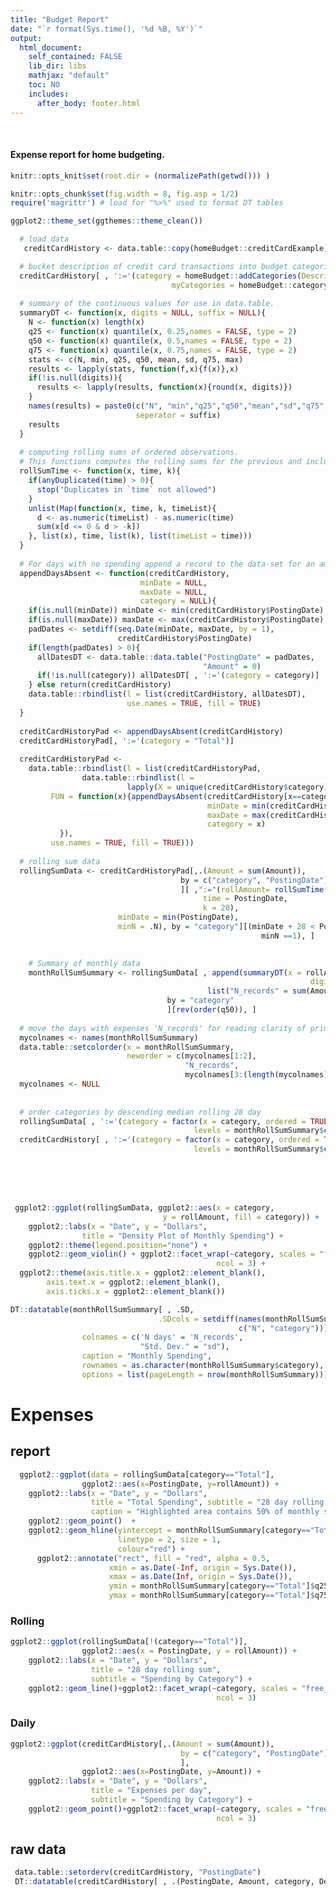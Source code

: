 ```yaml
---
title: "Budget Report"
date: "`r format(Sys.time(), '%d %B, %Y')`"
output:
  html_document:
    self_contained: FALSE
    lib_dir: libs  
    mathjax: "default"
    toc: NO
    includes:
      after_body: footer.html
---
```


<style> 
  #header { 
    background: #2274cc; /* Old browsers */
    background: -moz-linear-gradient(left, #2274cc 0%, #26c5d3 36%, #61bf61 100%); /* FF3.6-15 */
    background: -webkit-linear-gradient(left, #2274cc 0%,#26c5d3 36%,#61bf61 100%); /* Chrome10-25,Safari5.1-6 */
    background: linear-gradient(to right, #2274cc 0%,#26c5d3 36%,#61bf61 100%); /* W3C, IE10+, FF16+, Chrome26+,  Opera12+, Safari7+ */
    filter: progid:DXImageTransform.Microsoft.gradient( startColorstr='#2274cc', endColorstr='#61bf61',GradientType=1 ); /* IE6-9 */
    color: white;
    height: 100px;
    display:flex;
    align-items: center;
    justify-content: center;
  }

  h1.title {
    margin: auto;
  }
</style>

<br>  

#### Expense report for home budgeting.


```r
knitr::opts_knit$set(root.dir = (normalizePath(getwd())) )

knitr::opts_chunk$set(fig.width = 8, fig.asp = 1/2)
require('magrittr') # load for "%>%" used to format DT tables

ggplot2::theme_set(ggthemes::theme_clean())

```

```r
  # load data
   creditCardHistory <- data.table::copy(homeBudget::creditCardExample)
```

```r
 
  # bucket description of credit card transactions into budget categories
  creditCardHistory[ , ':='(category = homeBudget::addCategories(Description = Description,
                                    myCategories = homeBudget::categoryPatternsExample))]
  
  # summary of the continuous values for use in data.table.
  summaryDT <- function(x, digits = NULL, suffix = NULL){
    N <- function(x) length(x)
    q25 <- function(x) quantile(x, 0.25,names = FALSE, type = 2)
    q50 <- function(x) quantile(x, 0.5,names = FALSE, type = 2)
    q75 <- function(x) quantile(x, 0.75,names = FALSE, type = 2)
    stats <- c(N, min, q25, q50, mean, sd, q75, max)
    results <- lapply(stats, function(f,x){f(x)},x)
    if(!is.null(digits)){
      results <- lapply(results, function(x){round(x, digits)})
    }
    names(results) = paste0(c("N", "min","q25","q50","mean","sd","q75","max"), 
                            seperator = suffix)
    results
  }
  
  # computing rolling sums of ordered observations.
  # This functions computes the rolling sums for the previous and including 'k' days.
  rollSumTime <- function(x, time, k){
    if(anyDuplicated(time) > 0){
      stop("Duplicates in `time` not allowed")
    }
    unlist(Map(function(x, time, k, timeList){
      d <- as.numeric(timeList) - as.numeric(time)
      sum(x[d <= 0 & d > -k])
    }, list(x), time, list(k), list(timeList = time)))
  }
  
  # For days with no spending append a record to the data-set for an amount spent of $0.
  appendDaysAbsent <- function(creditCardHistory,
                             minDate = NULL,
                             maxDate = NULL,
                             category = NULL){
    if(is.null(minDate)) minDate <- min(creditCardHistory$PostingDate)
    if(is.null(maxDate)) maxDate <- max(creditCardHistory$PostingDate)
    padDates <- setdiff(seq.Date(minDate, maxDate, by = 1),
                        creditCardHistory$PostingDate)
    if(length(padDates) > 0){
      allDatesDT <- data.table::data.table("PostingDate" = padDates,
                                           "Amount" = 0)
      if(!is.null(category)) allDatesDT[ , ':='(category = category)]
    } else return(creditCardHistory)
    data.table::rbindlist(l = list(creditCardHistory, allDatesDT), 
                          use.names = TRUE, fill = TRUE)
  }
  
  creditCardHistoryPad <- appendDaysAbsent(creditCardHistory)
  creditCardHistoryPad[, ':='(category = "Total")]
  
  creditCardHistoryPad <-
    data.table::rbindlist(l = list(creditCardHistoryPad,
                data.table::rbindlist(l = 
                          lapply(X = unique(creditCardHistory$category), 
         FUN = function(x){appendDaysAbsent(creditCardHistory[x==category], 
                                            minDate = min(creditCardHistory$PostingDate),
                                            maxDate = max(creditCardHistory$PostingDate),
                                            category = x)
           }),
         use.names = TRUE, fill = TRUE)))
  
  # rolling sum data
  rollingSumData <- creditCardHistoryPad[,.(Amount = sum(Amount)),
                                      by = c("category", "PostingDate")
                                      ][ ,":="(rollAmount= rollSumTime(x = Amount,
                                           time = PostingDate,
                                           k = 28),
                        minDate = min(PostingDate),
                        minN = .N), by = "category"][(minDate + 28 < PostingDate |
                                                        minN ==1), ]
  

    # Summary of monthly data
    monthRollSumSummary <- rollingSumData[ , append(summaryDT(x = rollAmount,
                                                                   digits = 1), 
                                            list("N_records" = sum(Amount != 0))),
                                   by = "category"
                                   ][rev(order(q50)), ]
  
  # move the days with expenses 'N_records' for reading clarity of printed tables
  mycolnames <- names(monthRollSumSummary)
  data.table::setcolorder(x = monthRollSumSummary,
                          neworder = c(mycolnames[1:2],
                                       "N_records",
                                       mycolnames[3:(length(mycolnames)-1)]))
  mycolnames <- NULL
  
    
  # order categories by descending median rolling 28 day
  rollingSumData[ , ':='(category = factor(x = category, ordered = TRUE, 
                                         levels = monthRollSumSummary$category))]
  creditCardHistory[ , ':='(category = factor(x = category, ordered = TRUE, 
                                         levels = monthRollSumSummary$category))]

```


<script>
$(document).ready(function() {
  $('#myDiv').appendTo('#first-tab-sec');
});
</script>

<div id="myDiv">
<br>
<br>
<br>
```r

 ggplot2::ggplot(rollingSumData, ggplot2::aes(x = category,
                                  y = rollAmount, fill = category)) + 
    ggplot2::labs(x = "Date", y = "Dollars",
                title = "Density Plot of Monthly Spending") +
    ggplot2::theme(legend.position="none") +
    ggplot2::geom_violin() + ggplot2::facet_wrap(~category, scales = "free_y", 
                                              ncol = 3) +
  ggplot2::theme(axis.title.x = ggplot2::element_blank(),
        axis.text.x = ggplot2::element_blank(),
        axis.ticks.x = ggplot2::element_blank())
```
  
```r
DT::datatable(monthRollSumSummary[ , .SD, 
                                 .SDcols = setdiff(names(monthRollSumSummary),
                                                   c("N", "category"))], 
                colnames = c('N days' = 'N_records',
                             "Std. Dev." = "sd"),
                caption = "Monthly Spending",
                rownames = as.character(monthRollSumSummary$category),
                options = list(pageLength = nrow(monthRollSumSummary)))
```
</div>
  
# Expenses {.tabset}  

## report {.tabset .tabset-fade #first-tab-sec}  
```r
  ggplot2::ggplot(data = rollingSumData[category=="Total"],
                ggplot2::aes(x=PostingDate, y=rollAmount)) +
    ggplot2::labs(x = "Date", y = "Dollars",
                  title = "Total Spending", subtitle = "28 day rolling sum",
                  caption = "Highlighted area contains 50% of monthly spending & dashed line is the median") +
    ggplot2::geom_point()  +
    ggplot2::geom_hline(yintercept = monthRollSumSummary[category=="Total"]$q50,
                        linetype = 2, size = 1,
                        colour="red") +
      ggplot2::annotate("rect", fill = "red", alpha = 0.5,
                      xmin = as.Date(-Inf, origin = Sys.Date()),
                      xmax = as.Date(Inf, origin = Sys.Date()),
                      ymin = monthRollSumSummary[category=="Total"]$q25,
                      ymax = monthRollSumSummary[category=="Total"]$q75)

```
  
### Rolling 
```r
ggplot2::ggplot(rollingSumData[!(category=="Total")],
                ggplot2::aes(x = PostingDate, y = rollAmount)) +
    ggplot2::labs(x = "Date", y = "Dollars",
                  title = "28 day rolling sum", 
                  subtitle = "Spending by Category") +
    ggplot2::geom_line()+ggplot2::facet_wrap(~category, scales = "free_y", 
                                              ncol = 3)

```  


### Daily   
```r
ggplot2::ggplot(creditCardHistory[,.(Amount = sum(Amount)),
                                      by = c("category", "PostingDate")
                                      ],
                ggplot2::aes(x=PostingDate, y=Amount)) +
    ggplot2::labs(x = "Date", y = "Dollars",
                  title = "Expenses per day", 
                  subtitle = "Spending by Category") +
    ggplot2::geom_point()+ggplot2::facet_wrap(~category, scales = "free_y", 
                                              ncol = 3) 

```
  


## raw data
```r
 data.table::setorderv(creditCardHistory, "PostingDate")
 DT::datatable(creditCardHistory[ , .(PostingDate, Amount, category, Description)])

```

#

<br>
<br>


